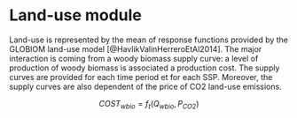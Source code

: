 # Land-use module

Land-use is represented by the mean of response functions provided by the GLOBIOM land-use model [@HavlikValinHerreroEtAl2014]. The major interaction is coming from a woody biomass supply curve: a level of production of woody biomass is associated a production cost. The supply curves are provided for each time period et for each SSP. Moreover, the supply curves are also dependent of the price of CO2 land-use emissions.

$$ COST_{wbio} = f_{t}(Q_{wbio},P_{CO2}) $$
